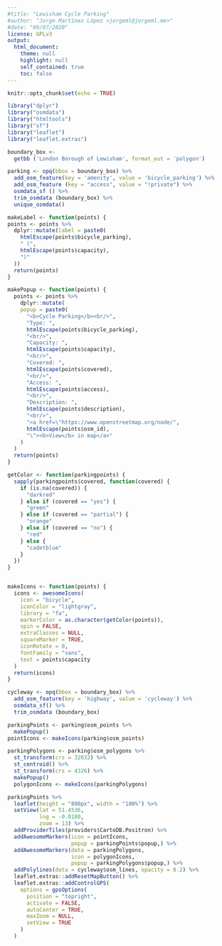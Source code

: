 ```yaml
---
#title: "Lewisham Cycle Parking"
#author: "Jorge Martínez López <jorgeml@jorgeml.me>"
#date: "09/07/2020"
license: GPLv3
output: 
  html_document:
    theme: null
    highlight: null
    self_contained: true
    toc: false
---
```


```r
knitr::opts_chunk$set(echo = TRUE)

library("dplyr")
library("osmdata")
library("htmltools")
library("sf")
library("leaflet")
library("leaflet.extras")
```

```r

boundary_box <-
  getbb ('London Borough of Lewisham', format_out = 'polygon')

parking <- opq(bbox = boundary_box) %>%
  add_osm_feature(key = 'amenity', value = 'bicycle_parking') %>%
  add_osm_feature (key = "access", value = "!private") %>%
  osmdata_sf () %>%
  trim_osmdata (boundary_box) %>%
  unique_osmdata()

makeLabel <- function(points) {
points <- points %>%
  dplyr::mutate(label = paste0(
    htmlEscape(points$bicycle_parking),
    " (",
    htmlEscape(points$capacity),
    ")"
  ))
  return(points)
}

makePopup <- function(points) {
  points <- points %>%
    dplyr::mutate(
    popup = paste0(
      "<b>Cycle Parking</b><br/>",
      "Type: ",
      htmlEscape(points$bicycle_parking),
      "<br/>",
      "Capacity: ",
      htmlEscape(points$capacity),
      "<br/>",
      "Covered: ",
      htmlEscape(points$covered),
      "<br/>",
      "Access: ",
      htmlEscape(points$access),
      "<br/>",
      "Description: ",
      htmlEscape(points$description),      
      "<br/>",
      "<a href=\"https://www.openstreetmap.org/node/",
      htmlEscape(points$osm_id),
      "\"><b>View</b> in map</a>"
    )
  )
  return(points)
}

getColor <- function(parkingpoints) {
  sapply(parkingpoints$covered, function(covered) {
    if (is.na(covered)) {
      "darkred"
    } else if (covered == "yes") {
      "green"
    } else if (covered == "partial") {
      "orange"
    } else if (covered == "no") {
      "red"
    } else {
      "cadetblue"
    }
  })
}


makeIcons <- function(points) {
  icons <- awesomeIcons(
    icon = "bicycle",
    iconColor = "lightgray",
    library = "fa",
    markerColor = as.character(getColor(points)),
    spin = FALSE,
    extraClasses = NULL,
    squareMarker = TRUE,
    iconRotate = 0,
    fontFamily = "sans",
    text = points$capacity
  )
  return(icons)
}

cycleway <- opq(bbox = boundary_box) %>%
  add_osm_feature(key = 'highway', value = 'cycleway') %>%
  osmdata_sf() %>%
  trim_osmdata (boundary_box)

```

```r

parkingPoints <- parking$osm_points %>%
  makePopup()
pointIcons <- makeIcons(parking$osm_points)

parkingPolygons <- parking$osm_polygons %>%
  st_transform(crs = 32632) %>%
  st_centroid() %>%
  st_transform(crs = 4326) %>%
  makePopup()
  polygonIcons <- makeIcons(parkingPolygons)

parkingPoints %>%
  leaflet(height = "800px", width = "100%") %>%
  setView(lat = 51.4536,
          lng = -0.0180,
          zoom = 13) %>%
  addProviderTiles(providers$CartoDB.Positron) %>%
  addAwesomeMarkers(icon = pointIcons,
                    popup = parkingPoints$popup,) %>%
  addAwesomeMarkers(data = parkingPolygons,
                    icon = polygonIcons,
                    popup = parkingPolygons$popup,) %>%
  addPolylines(data = cycleway$osm_lines, opacity = 0.2) %>%
  leaflet.extras::addResetMapButton() %>%
  leaflet.extras::addControlGPS(
    options = gpsOptions(
      position = "topright",
      activate = FALSE,
      autoCenter = TRUE,
      maxZoom = NULL,
      setView = TRUE
    )
  )

```
